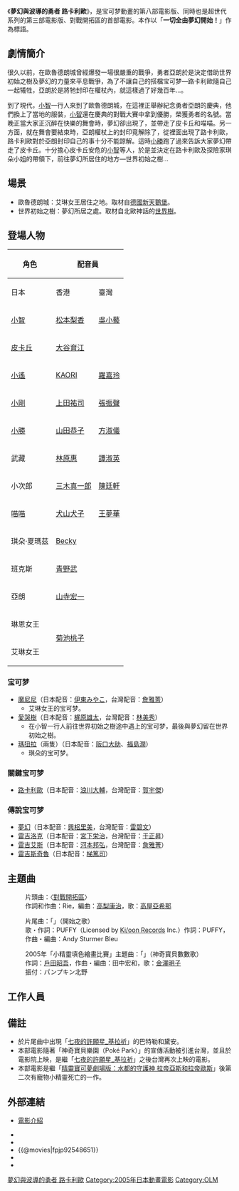 {{noteTA
|G1=Pokemon}}
{{電影資訊框
| 片名     = 精灵宝可梦電影版: 夢幻與波導的勇者 路卡利歐
| 電影原名 = 劇場版ポケットモンスター アドバンスジェネレーション <br/> ミュウと波導の勇者ルカリオ
| 圖像     = Pokemon_Movie_Lucario_and_the_Mystery_of_Mew.jpg
| 圖像說明 = 
| 片名表記 = 
| 副標題   = 
| 導演     = [[湯山邦彥|湯山邦彥]]
| 監製     = 
| 製片     = 
| 動作指導 = 
| 編劇     = [[園田英樹|園田英樹]]
| 劇本     = 
| 故事     = 
| 原著     = [[田尻智|田尻智]]
| 旁白     = 
| 統籌     = 
| 主演     = [[松本梨香|松本梨香]]<br />[[大谷育江|大谷育江]]<br />[[上田祐司|上田祐司]]<br />[[KAORI|KAORI]]<br />[[林原惠|林原惠]]<br />[[三木真一郎|三木真一郎]]<br />{{link-ja|犬山イヌコ|犬山イヌコ}}<br />{{link-ja|山田ふしぎ|山田ふしぎ}}<br />[[浪川大輔|浪川大輔]]<br />山寺宏一<br />菊池桃子<br />岡江久美子<br />[[青野武|青野武]]等 
| 配樂     = [[宮崎慎二|宮崎慎二]]
| 主題曲   = 	「はじまりのうた」PUFFY
| 片尾曲   = 
| 攝影     = 
| 剪輯     = 
| 音效     = 
| 製片商   = [[東寶|東寶]]
| 片長     = 100分鐘
| 產地     = {{JPN}}
| 語言     = [[日語|日語]]
| 上映日期 = {{flagicon|Japan}}2005年7月16日<br/>{{flagicon|ROC}}2006年6月30日<br/>{{flagicon|USA}}2006年9月19日<br />{{flagicon|Hong Kong}}2008年3月24日（[[無綫電視|無綫電視]][[翡翠台|翡翠台]]和[[高清翡翠台|高清翡翠台]]）
| 發行商   = 
| 發行日期 = 
| 公映許可 = 
| 預算     = 
| 票房     = 
| 前集     = [[神奇寶貝劇場版：裂空的訪問者_代歐奇希斯|神奇寶貝劇場版：裂空的訪問者 代歐奇希斯]]
| 續集     = [[神奇寶貝劇場版：蒼海的王子_瑪納霏|神奇寶貝劇場版：蒼海的王子 瑪納霏]]
| 官方網站 = 
}}

《'''夢幻與波導的勇者 路卡利歐'''》，是宝可梦動畫的第八部電影版、同時也是超世代系列的第三部電影版、對戰開拓區的首部電影。本作以「'''一切全由夢幻開始！'''」作為標語。

==劇情簡介==
很久以前，在歐魯德朗城曾經爆發一場很嚴重的戰爭，勇者亞朗於是決定借助世界初始之樹及夢幻的力量來平息戰爭，為了不讓自己的搭檔宝可梦—路卡利歐隨自己一起犧牲，亞朗於是將牠封印在權杖內，就這樣過了好幾百年...。

到了現代，[[小智|小智]]一行人來到了歐魯德朗城，在這裡正舉辦紀念勇者亞朗的慶典，他們換上了當地的服裝，[[小智|小智]]還在慶典的對戰大賽中拿到優勝，榮獲勇者的名號。當晚正當大家正沉醉在快樂的舞會時，夢幻卻出現了，並帶走了皮卡丘和喵喵。另一方面，就在舞會要結束時，亞朗權杖上的封印竟解除了，從裡面出現了路卡利歐，路卡利歐對於亞朗封印自己的事十分不能諒解。這時[[小勝|小勝]]跑了過來告訴大家夢幻帶走了皮卡丘。十分擔心皮卡丘安危的[[小智|小智]]等人，於是並決定在路卡利歐及探險家琪朵小姐的帶領下，前往夢幻所居住的地方—世界初始之樹...

==場景==
*歐魯德朗城：艾琳女王居住之地。取材自[[德國|德國]][[新天鵝堡|新天鵝堡]]。
*世界初始之樹：夢幻所居之處。取材自北歐神話的[[世界樹|世界樹]]。

==登場人物==
{|class=wikitable
!rowspan="2"|角色
!colspan="3"|配音員
!rowspan="2"|介紹
|-
!日本
!香港
!臺灣
|-
|[[小智|小智]]||[[松本梨香|松本梨香]]||[[吳小藝|吳小藝]]||[[汪世瑋|汪世瑋]]||本作男主角，年齡10歲，以神奇寶貝大師為目標持續旅行。
|-
|[[皮卡丘|皮卡丘]]||[[大谷育江|大谷育江]]||||||
|-
|[[小遙|小遙]]||[[KAORI|KAORI]]||[[羅嘉玲|羅嘉玲]]||[[傅曼君|傅曼君]]||神奇寶貝超世代的女主角。
|-
|[[小剛|小剛]]||[[上田祐司|上田祐司]]||[[張振聲|張振聲]]||[[于正昇|于正昇]]||神奇寶貝超世代的第二男主角，尼比市的道館訓練家。
|-
|[[小勝|小勝]]||[[山田恭子|山田恭子]]||[[方淑儀|方淑儀]]||[[詹雅菁|詹雅菁]]||神奇寶貝超世代的第三男主角，小遙之胞弟
|-
|武藏||[[林原惠|林原惠]]||[[譚淑英|譚淑英]]||[[詹雅菁|詹雅菁]]||
|-
|小次郎||[[三木真一郎|三木真一郎]]||[[陳廷軒_(配音員)|陳廷軒]]||[[吳東原|吳東原]]||
|-
|[[喵喵_(神奇寶貝)|喵喵]]||[[犬山犬子|犬山犬子]]||[[王夢華|王夢華]]||[[汪世瑋|汪世瑋]]||
|-
|琪朵·夏瑪茲||[[Becky|Becky]]||||[[魏晶琦|魏晶琦]]||小智在歐魯德朗城慶典對戰冠亞軍賽結識的對戰對手，真實身分為一知名冒險家，據小剛表示她曾用熱氣球在最短時間內環遊世界、海底探險進入最深的海底、在宇宙探險達成最長時間，是世界記錄的保持人。<br>之所以來到歐魯德朗城的目標是為了調查世界初始之樹的秘密。在得知皮卡丘被夢幻帶走後，幫助小智一行人前往世界初始之樹；調查完成後決定私自收藏成果，不對外公開。最後道別小智一行人，前往法恩斯並結識巴特勒與黛安。
|-
|班克斯||[[青野武|青野武]]||||[[李世揚|李世揚]]||琪朵的管家，負責琪朵調查世界初始之樹的幕後工作。
|-
|亞朗||[[山寺宏一|山寺宏一]]||||[[吳文民|吳文民]]||傳說中拯救歐魯德朗城的波導使者，路卡利歐的主人。
|-
|琳恩女王||rowspan="2" |[[菊池桃子|菊池桃子]]||||rowspan="2" |[[馮嘉德|馮嘉德]]||歐魯德朗城數年前的君主、艾琳女王的祖先。只在回憶中出現。
|-
|艾琳女王|| ||歐魯德朗城現任的君主。
|}

===宝可梦===
*[[魔尼尼|魔尼尼]]（日本配音：[[伊東みやこ|伊東みやこ]]，台灣配音：[[詹雅菁|詹雅菁]]）
**艾琳女王的宝可梦。
*[[愛哭樹|愛哭樹]]（日本配音：[[梶原雄太|梶原雄太]]，台灣配音：[[林美秀_(配音員)|林美秀]]）
**在小智一行人前往世界初始之樹途中遇上的宝可梦，最後與夢幻留在世界初始之樹。
*[[瑪狃拉|瑪狃拉]]（兩隻）（日本配音：[[阪口大助|阪口大助]]、[[福島潤|福島潤]]）
**琪朵的宝可梦。

===關鍵宝可梦===
*[[路卡利歐|路卡利歐]]（日本配音：[[浪川大輔|浪川大輔]]，台灣配音：[[賀宇傑|賀宇傑]]）

===傳說宝可梦===
*[[夢幻|夢幻]]（日本配音：[[興梠里美|興梠里美]]，台灣配音：[[雷碧文|雷碧文]]）
*[[雷吉洛克|雷吉洛克]]（日本配音：[[宮下栄治|宮下栄治]]，台灣配音：[[于正昇|于正昇]]）
*[[雷吉艾斯|雷吉艾斯]]（日本配音：[[河本邦弘|河本邦弘]]，台灣配音：[[詹雅菁|詹雅菁]]）
*[[雷吉斯奇魯|雷吉斯奇魯]]（日本配音：[[梯篤司|梯篤司]]）

==主題曲==
:片頭曲：〈[[對戰開拓區|對戰開拓區]]〉
:作詞和作曲：Rie，編曲：[[高梨康治|高梨康治]]，歌：[[高屋亞希那|高屋亞希那]]

:片尾曲：「'''{{lang|ja|はじまりのうた}}'''」（開始之歌）
:歌・作詞：PUFFY（Licensed by [[Ki/oon_Records|Ki/oon Records]] Inc.）作詞：PUFFY，作曲・編曲：Andy Sturmer Bleu

:2005年「小精靈填色繪畫比賽」主題曲：「{{lang|ja|ポケモンかぞえうた}}」（神奇寶貝數數歌）
:作詞：[[戶田昭吾|戶田昭吾]]，作曲・編曲：田中宏和，歌：[[金澤明子|金澤明子]]
:振付：パンプキン北野

==工作人員==
{{Castlist|
* 原案：[[田尻智|田尻智]]、[[増田順一|増田順一]]、[[杉森建|杉森建]]
* 顧問：[[石原恒和|石原恒和]]
* 動畫監修：[[小田部羊一|小田部羊一]]
* エグゼクティブプロデューサー：[[久保雅一|久保雅一]]、鶴宏明
* 制作人：[[吉川兆二|吉川兆二]]、松追由香子、岡本順哉、盛武源
* 動畫制作人：奥野敏聡、[[神田修吉|神田修吉]]
* アソシエイトプロデューサー：川原章三、中尾哲郎、山内克仁、伊藤憲二郎、山下善久、今井茂人、紀伊高明
* アシスタントプロデューサー：島村優子、福田剛士、山本愼仁
* TVリレーションシップス：岩田圭介、松山進
* 主任：高梨志帆、石橋里奈
* 劇本：[[園田英樹|園田英樹]]
* 分鏡：[[湯山邦彦|湯山邦彦]]、木村哲、増井壮一、浅田裕二、宮尾佳和
* 演出：浅田裕二、吉川博明、鎌倉由実、渡辺正彦、飯島正勝、[[高橋ナオヒト|高橋ナオヒト]]
* 人物設定：[[毛利和昭|毛利和昭]]、松原徳弘、[[一石小百合|一石小百合]]
* 總作画監督：毛利和昭
* 總作画監督補助：松原徳弘、佐藤和巳、田口広一
* 作画監督：井ノ上ユウ子、[[相澤昌弘|相澤昌弘]]、池平千里、松本卓也、志村隆行、高橋美香、君塚勝強、夏目久仁彦、玉川明洋
* 動画檢查：榎本富士香、室岡辰一、笠間陽子、齋藤友希
* 色彩設計：佐藤美由紀、吉野記通
* 色指定：上村貴子、上田みず恵
* 檢査：伊藤良樹、伊藤敦子、奥井恵美子、水巻みゆき、川崎亜矢、塚田真由美、中川裕美
* 特殊效果：太田憲之
* プロダクションマネージャー：大竹研次
* 美術監修：金村勝義
* 美術監督：武藤正敏
* 數碼設定：高尾克己
* 攝影監督：[[水谷貴哉|水谷貴哉]]
* CGI監督：佐藤誠
* CGI制作人：坂美佐子
* 編輯：辺見俊夫
* 編輯助手：[[ジェイ・フィルム|ジェイ・フィルム]]（今井大介、後田良樹）
* 視像：[[IMAGICA|イマジカ]]
* 音樂：[[宮崎慎二|宮崎慎二]]
* 音樂制作人：篠原一雄、斎藤裕二
* 一部原曲・作曲：一之瀬剛、青木森一
* 音響監督：[[三間雅文|三間雅文]]
* 音響制作：南澤道義、西名武
* 製作擔當：小板橋司
* 製作主任：龜井康輝
* 製作進行：小磯哲也、大杉善信、近藤琢磨、藤井安晶、内田晴香、栗原美果
* 製作：[[小学館|小学館]]
* 動畫制作：[[オー・エル・エム|OLM]]
* 監督：[[湯山邦彦|湯山邦彦]]
* 製作：龜井修、陣内弘之、富山幹太郎、芳原世幸、井澤昌平、原口宰、八木正男、[[製作委員會方式|Pikachu project]]
}}

==備註==
*於片尾曲中出現「[[神奇寶貝劇場版：七夜的許願星_基拉祈|七夜的許願星_基拉祈]]」的巴特勒和黛安。
*本部電影隨著「神奇寶貝樂園（Poké Park）」的宣傳活動被引進台灣，並且於電影院上映，是繼「[[神奇寶貝劇場版：七夜的許願星_基拉祈|七夜的許願星_基拉祈]]」之後台灣再次上映的電影。
*本部電影是繼「[[精靈寶可夢劇場版：水都的守護神_拉帝亞斯和拉帝歐斯|精靈寶可夢劇場版：水都的守護神 拉帝亞斯和拉帝歐斯]]」後第二次有寵物小精靈死亡的一作。

==外部連結==
*{{ja}}[http://www.pokemon.co.jp/anime/movie/2005/index.html 電影介紹] {{Wayback|url=http://www.pokemon.co.jp/anime/movie/2005/index.html |date=20081220133848 }}
*{{imdb title|0875609}}
*{{yahoomovie id|1769}}
*{{@movies|fpjp92548651}}
*{{mtime|45532}}
*{{douban}}

{{精灵宝可梦系列}}
{{OLM}}
{{DEFAULTSORT:Gekijōban Poketto Monsutā Adobansu Jenerēshon Myū to Hadō no Yūsha Rukario}}
[[Category:精靈寶可夢劇場版|夢幻與波導的勇者 路卡利歐]]
[[Category:2005年日本動畫電影|Category:2005年日本動畫電影]]
[[Category:OLM|Category:OLM]]